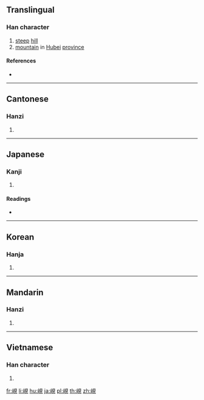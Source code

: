 {{also|岘}}
==Translingual==

===Han character===
{{Han char|rn=46|rad=山|as=07|sn=10|four=26710|canj=UBUU|ids=⿰山見}}

# [[steep]] [[hill]]
# [[mountain]] in [[Hubei]] [[province]]

====References====
* {{Han ref|kx=0312.020|dkj=08106|dj=0612.090|hdz=10773.120|uh=5CF4|ud=23796|bh=AE73|bd=44659}}

----

==Cantonese==

===Hanzi===
{{yue-hanzi|jyut=[[jin6]]|y=yin6|sim=岘}}

# {{defn|lang=yue|sort=山07}}

----

==Japanese==

===Kanji===
{{ja-kanji|grade=|rs=山07}}

# {{defn|lang=ja|sort=山07}}

====Readings====
* {{ja-readings|on=[[けん]] (ken), [[げん]] (gen)|kun=[[けわしい]] (kewashii)}}

----

==Korean==

===Hanja===
{{ko-hanja|hangeul=현|rv=hyeon|mr=hyŏn}}

# {{defn|lang=ko|sort=山07}}

----

==Mandarin==

===Hanzi===
{{cmn-hanzi|sim=岘|pin=[[xiàn]] ([[xian4]])|wg=hsien<sup>4</sup>}}

# {{defn|lang=cmn|sort=山07}}

----

==Vietnamese==

===Han character===
{{vi-hantu|[[nghiễn]], [[hiện]]|rs=山07}}

# {{defn|lang=vi|sort=山07}}

[[fr:峴]]
[[li:峴]]
[[hu:峴]]
[[ja:峴]]
[[pl:峴]]
[[th:峴]]
[[zh:峴]]